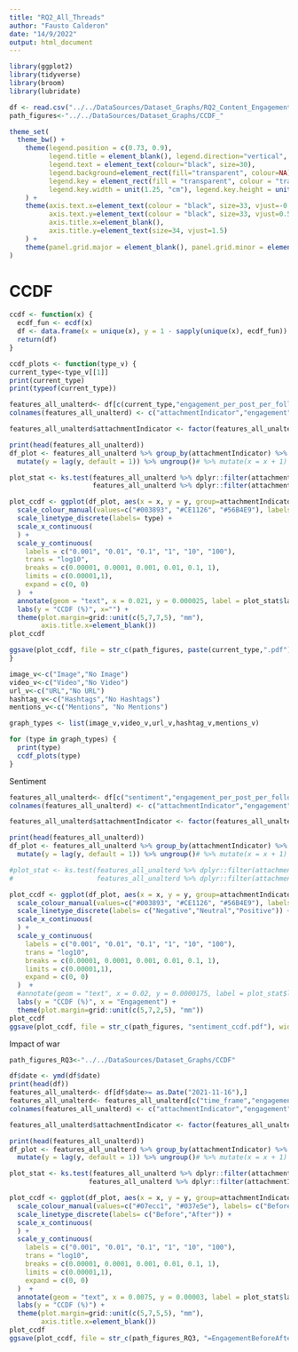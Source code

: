 ---
title: "RQ2_All_Threads"
author: "Fausto Calderon"
date: "14/9/2022"
output: html_document
---
```{r}

library(ggplot2)
library(tidyverse)
library(broom)
library(lubridate)

```

```{r}

df <- read.csv("../../DataSources/Dataset_Graphs/RQ2_Content_Engagement/CCDF_Sentiment.csv", header=TRUE)
path_figures<-"../../DataSources/Dataset_Graphs/CCDF_"
```


```{r}
theme_set(
  theme_bw() +
    theme(legend.position = c(0.73, 0.9),
          legend.title = element_blank(), legend.direction="vertical",
          legend.text = element_text(colour="black", size=30), 
          legend.background=element_rect(fill="transparent", colour=NA),
          legend.key = element_rect(fill = "transparent", colour = "transparent"),
          legend.key.width = unit(1.25, "cm"), legend.key.height = unit(1.25, "cm")
    ) + 
    theme(axis.text.x=element_text(colour = "black", size=33, vjust=-0.5), 
          axis.text.y=element_text(colour = "black", size=33, vjust=0.5),
          axis.title.x=element_blank(), 
          axis.title.y=element_text(size=34, vjust=1.5)
    ) +
    theme(panel.grid.major = element_blank(), panel.grid.minor = element_blank())
)

```

# CCDF
```{r}
ccdf <- function(x) {
  ecdf_fun <- ecdf(x)
  df <- data.frame(x = unique(x), y = 1 - sapply(unique(x), ecdf_fun))
  return(df)
}
```


```{r}
ccdf_plots <- function(type_v) {
current_type<-type_v[[1]]
print(current_type)
print(typeof(current_type))

features_all_unalterd<- df[c(current_type,"engagement_per_post_per_follower")]
colnames(features_all_unalterd) <- c("attachmentIndicator","engagement")

features_all_unalterd$attachmentIndicator <- factor(features_all_unalterd$attachmentIndicator, levels = type_v)

print(head(features_all_unalterd))
df_plot <- features_all_unalterd %>% group_by(attachmentIndicator) %>% group_modify(~ ccdf(.x$engagement)) %>% arrange(x) %>% 
  mutate(y = lag(y, default = 1)) %>% ungroup()# %>% mutate(x = x + 1)

plot_stat <- ks.test(features_all_unalterd %>% dplyr::filter(attachmentIndicator == current_type) %>% pull(engagement), 
                     features_all_unalterd %>% dplyr::filter(attachmentIndicator != current_type) %>% pull(engagement)) %>% tidy() %>% mutate(label = ifelse(p.value < 0.01, paste0("KS-test: D=", round(statistic, 3), ", p<0.01"), paste0("KS-test: D=", round(statistic, 3), ", p=", format(round(p.value, digits = 2), nsmall = 2))))

plot_ccdf <- ggplot(df_plot, aes(x = x, y = y, group=attachmentIndicator)) + geom_line(aes(group = attachmentIndicator, color=attachmentIndicator, linetype = attachmentIndicator), size = 1.5) +
  scale_colour_manual(values=c("#003893", "#CE1126", "#56B4E9"), labels= type) +
  scale_linetype_discrete(labels= type) + 
  scale_x_continuous(
  ) +
  scale_y_continuous(
    labels = c("0.001", "0.01", "0.1", "1", "10", "100"),
    trans = "log10",
    breaks = c(0.00001, 0.0001, 0.001, 0.01, 0.1, 1),
    limits = c(0.00001,1),
    expand = c(0, 0)
  )  +
  annotate(geom = "text", x = 0.021, y = 0.000025, label = plot_stat$label, parse = F, size = 11) +
  labs(y = "CCDF (%)", x="") + 
  theme(plot.margin=grid::unit(c(5,7,7,5), "mm"),
        axis.title.x=element_blank())
plot_ccdf

ggsave(plot_ccdf, file = str_c(path_figures, paste(current_type,".pdf")), width = 20, height = 15, units = "cm")
}
```

```{r}
image_v<-c("Image","No Image")
video_v<-c("Video","No Video")
url_v<-c("URL","No URL")
hashtag_v<-c("Hashtags","No Hashtags")
mentions_v<-c("Mentions", "No Mentions")

graph_types <- list(image_v,video_v,url_v,hashtag_v,mentions_v)

for (type in graph_types) {
  print(type)
  ccdf_plots(type)
}
```

Sentiment

```{r}

features_all_unalterd<- df[c("sentiment","engagement_per_post_per_follower")]
colnames(features_all_unalterd) <- c("attachmentIndicator","engagement")

features_all_unalterd$attachmentIndicator <- factor(features_all_unalterd$attachmentIndicator, levels = c("Negative","Neutral","Positive"))

print(head(features_all_unalterd))
df_plot <- features_all_unalterd %>% group_by(attachmentIndicator) %>% group_modify(~ ccdf(.x$engagement)) %>% arrange(x) %>% 
  mutate(y = lag(y, default = 1)) %>% ungroup()# %>% mutate(x = x + 1)

#plot_stat <- ks.test(features_all_unalterd %>% dplyr::filter(attachmentIndicator == current_type) %>% pull(engagement), 
#                     features_all_unalterd %>% dplyr::filter(attachmentIndicator != current_type) %>% pull(engagement)) %>% tidy() %>% mutate(label = ifelse(p.value < 0.01, paste0("KS-test: D=", round(statistic, 3), ", p<0.01"), paste0("KS-test: D=", round(statistic, 3), ", p<", format(round(p.value, digits = 2), nsmall = 2))))

plot_ccdf <- ggplot(df_plot, aes(x = x, y = y, group=attachmentIndicator)) + geom_line(aes(group = attachmentIndicator, color=attachmentIndicator, linetype = attachmentIndicator), size = 1.5) +
  scale_colour_manual(values=c("#003893", "#CE1126", "#56B4E9"), labels= c("Negative","Neutral","Positive")) +
  scale_linetype_discrete(labels= c("Negative","Neutral","Positive")) + 
  scale_x_continuous(
  ) +
  scale_y_continuous(
    labels = c("0.001", "0.01", "0.1", "1", "10", "100"),
    trans = "log10",
    breaks = c(0.00001, 0.0001, 0.001, 0.01, 0.1, 1),
    limits = c(0.00001,1),
    expand = c(0, 0)
  )  +
  #annotate(geom = "text", x = 0.02, y = 0.0000175, label = plot_stat$label, parse = F, size = 6) +
  labs(y = "CCDF (%)", x = "Engagement") + 
  theme(plot.margin=grid::unit(c(5,7,2,5), "mm"))
plot_ccdf
ggsave(plot_ccdf, file = str_c(path_figures, "sentiment_ccdf.pdf"), width = 20, height = 15, units = "cm")

```

Impact of war

```{r}

path_figures_RQ3<-"../../DataSources/Dataset_Graphs/CCDF"

df$date <- ymd(df$date)
print(head(df))
features_all_unalterd<- df[df$date>= as.Date("2021-11-16"),]
features_all_unalterd<- features_all_unalterd[c("time_frame","engagement_per_post_per_follower")]
colnames(features_all_unalterd) <- c("attachmentIndicator","engagement")

features_all_unalterd$attachmentIndicator <- factor(features_all_unalterd$attachmentIndicator, levels = c("before","after"))

print(head(features_all_unalterd))
df_plot <- features_all_unalterd %>% group_by(attachmentIndicator) %>% group_modify(~ ccdf(.x$engagement)) %>% arrange(x) %>% 
  mutate(y = lag(y, default = 1)) %>% ungroup()# %>% mutate(x = x + 1)

plot_stat <- ks.test(features_all_unalterd %>% dplyr::filter(attachmentIndicator == "before") %>% pull(engagement), 
                    features_all_unalterd %>% dplyr::filter(attachmentIndicator == "after") %>% pull(engagement)) %>% tidy() %>% mutate(label = ifelse(p.value < 0.01, paste0("KS-test: D=", round(statistic, 3), ", p<0.01"), paste0("KS-test: D=", round(statistic, 3), ", p<", format(round(p.value, digits = 2), nsmall = 2))))

plot_ccdf <- ggplot(df_plot, aes(x = x, y = y, group=attachmentIndicator)) + geom_line(aes(group = attachmentIndicator, color=attachmentIndicator, linetype = attachmentIndicator), size = 1.5) +
  scale_colour_manual(values=c("#07ecc1", "#037e5e"), labels= c("Before","After")) +
  scale_linetype_discrete(labels= c("Before","After")) + 
  scale_x_continuous(
  ) +
  scale_y_continuous(
    labels = c("0.001", "0.01", "0.1", "1", "10", "100"),
    trans = "log10",
    breaks = c(0.00001, 0.0001, 0.001, 0.01, 0.1, 1),
    limits = c(0.00001,1),
    expand = c(0, 0)
  )  +
  annotate(geom = "text", x = 0.0075, y = 0.00003, label = plot_stat$label, parse = F, size = 12) +
  labs(y = "CCDF (%)") + 
  theme(plot.margin=grid::unit(c(5,7,5,5), "mm"),
        axis.title.x=element_blank())
plot_ccdf
ggsave(plot_ccdf, file = str_c(path_figures_RQ3, "=EngagementBeforeAfter.pdf"), width = 20, height = 15, units = "cm")

```